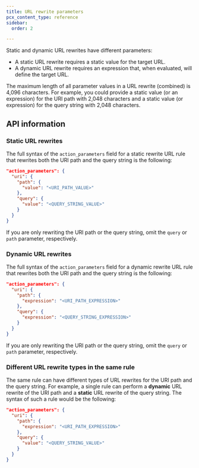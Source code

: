 ```yaml
---
title: URL rewrite parameters
pcx_content_type: reference
sidebar:
  order: 2

---
```


Static and dynamic URL rewrites have different parameters:

* A static URL rewrite requires a static value for the target URL.
* A dynamic URL rewrite requires an expression that, when evaluated, will define the target URL.

The maximum length of all parameter values in a URL rewrite (combined) is 4,096 characters. For example, you could provide a static value (or an expression) for the URI path with 2,048 characters and a static value (or expression) for the query string with 2,048 characters.

## API information

### Static URL rewrites

The full syntax of the `action_parameters` field for a static rewrite URL rule that rewrites both the URI path and the query string is the following:

```json
"action_parameters": {
  "uri": {
    "path": {
      "value": "<URI_PATH_VALUE>"
    },
    "query": {
      "value": "<QUERY_STRING_VALUE>"
    }
  }
}
```

If you are only rewriting the URI path or the query string, omit the `query` or `path` parameter, respectively.

### Dynamic URL rewrites

The full syntax of the `action_parameters` field for a dynamic rewrite URL rule that rewrites both the URI path and the query string is the following:

```json
"action_parameters": {
  "uri": {
    "path": {
      "expression": "<URI_PATH_EXPRESSION>"
    },
    "query": {
      "expression": "<QUERY_STRING_EXPRESSION>"
    }
  }
}
```

If you are only rewriting the URI path or the query string, omit the `query` or `path` parameter, respectively.

### Different URL rewrite types in the same rule

The same rule can have different types of URL rewrites for the URI path and the query string. For example, a single rule can perform a **dynamic** URL rewrite of the URI path and a **static** URL rewrite of the query string. The syntax of such a rule would be the following:

```json
"action_parameters": {
  "uri": {
    "path": {
      "expression": "<URI_PATH_EXPRESSION>"
    },
    "query": {
      "value": "<QUERY_STRING_VALUE>"
    }
  }
}
```
